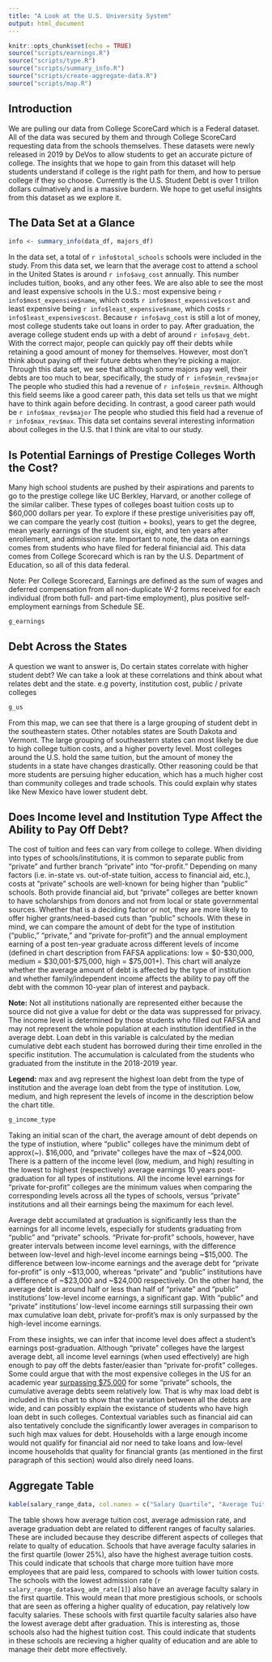 ```yaml
---
title: "A Look at the U.S. University System"
output: html_document
---
```


```r
knitr::opts_chunk$set(echo = TRUE)
source("scripts/earnings.R")
source("scripts/type.R")
source("scripts/summary_info.R")
source("scripts/create-aggregate-data.R")
source("scripts/map.R")
```

## Introduction

We are pulling our data from College ScoreCard which is a Federal dataset. All of the data was secured by them and through College ScoreCard requesting data from the schools themselves. These datasets were newly released in 2019 by DeVos to allow students to get an accurate picture of college. The insights that we hope to gain from this dataset will help students understand if college is the right path for them, and how to persue college if they so choose. Currently is the U.S. Student Debt is over 1 trillon dollars culmatively and is a massive burdern. We hope to get useful insights from this dataset as we explore it.

## The Data Set at a Glance
```r
info <- summary_info(data_df, majors_df)
```

In the data set, a total of `r info$total_schools` schools were included in the study. From this data set, we learn that the average cost to attend a school in the United States is around `r info$avg_cost` annually. This number includes tuition, books, and any other fees. We are also able to see the most and least expensive schools in the U.S.: most expensive being `r info$most_expensive$name`, which costs `r info$most_expensive$cost` and least expensive being `r info$least_expensive$name`, which costs `r info$least_expensive$cost`. Because `r info$avg_cost` is still a lot of money, most college students take out loans in order to pay. After graduation, the average college student ends up with a debt of around `r info$avg_debt`. With the correct major, people can quickly pay off their debts while retaining a good amount of money for themselves. However, most don't think about paying off their future debts when they're picking a major. Through this data set, we see that although some majors pay well, their debts are too much to bear, specifically, the study of `r info$min_rev$major` The people who studied this had a revenue of `r info$min_rev$min`. Although this field seems like a good career path, this data set tells us that we might have to think again before deciding. In contrast, a good career path would be `r info$max_rev$major` The people who studied this field had a revenue of `r info$max_rev$max`. This data set contains several interesting information about colleges in the U.S. that I think are vital to our study.

## Is Potential Earnings of Prestige Colleges Worth the Cost?

Many high school students are pushed by their aspirations and parents to go to the prestige college like UC Berkley, Harvard, or another college of the similar caliber. These types of colleges boast tuition costs up to $60,000 dollars per year. To explore if these prestige univerisities pay off, we can compare the yearly cost (tuition + books), years to get the degree, mean yearly earnings of the student six, eight, and ten years after enrollement, and admission rate. Important to note, the data on earnings comes from students who have filed for federal finiancial aid. This data comes from College Scorecard which is ran by the U.S. Department of Education, so all of this data federal.

Note: Per College Scorecard, Earnings are defined as the sum of wages and deferred compensation from all non-duplicate W-2 forms received for each individual (from both full- and part-time employment), plus positive self-employment earnings from Schedule SE.
 
 
```r
g_earnings
```


## Debt Across the States

A question we want to answer is, Do certain states correlate with higher student debt? We can take a look at these correlations and think about what relates debt and the state. e.g poverty, institution cost, public / private colleges


```r
g_us
```

From this map, we can see that there is a large grouping of student debt in the southeastern states. Other notables states are South Dakota and Vermont. The large grouping of southeastern states can most likely be due to high college tuition costs, and a higher poverty level. Most colleges around the U.S. hold the same tuition, but the amount of money the students in a state have changes drastically. Other reasoning could be that more students are persuing higher education, which has a much higher cost than community colleges and trade schools. This could explain why states like New Mexico have lower student debt. 

## Does Income level and Institution Type Affect the Ability to Pay Off Debt?

The cost of tuition and fees can vary from college to college. When dividing into types of schools/institutions, it is common to separate public from "private" and further branch "private" into "for-profit." Depending on many factors (i.e. in-state vs. out-of-state tuition, access to financial aid, etc.), costs at "private" schools are well-known for being higher than "public" schools. Both provide financial aid, but "private" colleges are better known to have scholarships from donors and not from local or state governmental sources. Whether that is a deciding factor or not, they are more likely to offer higher grants/need-based cuts than "public" schools. With these in mind, we can compare the amount of debt for the type of institution ("public," "private," and "private for-profit") and the annual employment earning of a post ten-year graduate across different levels of income (defined in chart description from FAFSA applications: low = $0-$30,000, medium = $30,001-$75,000, high = $75,001+). This chart will analyze whether the average amount of debt is affected by the type of institution and whether family/independent income affects the ability to pay off the debt with the common 10-year plan of interest and payback.

**Note:** Not all institutions nationally are represented either because the source did not give a value for debt or the data was suppressed for privacy. The income level is determined by those students who filled out FAFSA and may not represent the whole population at each institution identified in the average debt. Loan debt in this variable is calculated by the median cumulative debt each student has borrowed during their time enrolled in the specific institution. The accumulation is calculated from the students who graduated from the institute in the 2018-2019 year. 

**Legend:** max and avg represent the highest loan debt from the type of institution and the average loan debt from the type of institution. Low, medium, and high represent the levels of income in the description below the chart title.

```r
g_income_type
```

Taking an initial scan of the chart, the average amount of debt depends on the type of instiution, where "public" colleges have the minimum debt of approx(~). $16,000, and "private" colleges have the max of ~$24,000. There is a pattern of the income level (low, medium, and high) resulting in the lowest to highest (respectively) average earnings 10 years post-graduation for all types of institutions. All the income level earnings for "private for-profit" colleges are the minimum values when comparing the corresponding levels across all the types of schools, versus "private" institutions and all their earnings being the maximum for each level. 

Average debt accumilated at graduation is significantly less than the earnings for all income levels, especially for students graduating from "public" and "private" schools. "Private for-profit" schools, however, have greater intervals between income level earnings, with the difference between low-level and high-level income earnings being ~$15,000. The difference between low-income earnings and the average debt for "private for-profit" is only ~$13,000, whereas "private" and "public" institutions have a difference of ~$23,000 and ~$24,000 respectively. On the other hand, the average debt is around half or less than half of "private" and "public" institutions' low-level income earnings, a significant gap. With "public" and "private" institutions' low-level income earnings still surpassing their own max cumulative loan debt, private for-profit's max is only surpassed by the high-level income earnings. 

From these insights, we can infer that income level does affect a student's earnings post-graduation. Although "private" colleges have the largest average debt, all income level earnings (when used effectively) are high enough to pay off the debts faster/easier than "private for-profit" colleges. Some could argue that with the most expensive colleges in the US for an academic year [surpassing $75,000]( https://www.statista.com/statistics/244041/most-expensive-colleges-in-the-us/) for some "private" schools, the cumulative average debts seem relatively low. That is why max load debt is included in this chart to show that the variation between all the debts are wide, and can possibly explain the existance of students who have high loan debt in such colleges. Contextual variables such as financial aid can also tentatively conclude the significantly lower averages in comparison to such high max values for debt. Households with a large enough income would not qualify for financial aid nor need to take loans and low-level income households that quality for financial grants (as mentioned in the first paragraph of this section) would also direly need loans. 

## Aggregate Table 
```r
kable(salary_range_data, col.names = c("Salary Quartile", "Average Tuition Cost", "Average Admission Rate", "Average Graduation Debt"))
```

The table shows how average tuition cost, average admission rate, and average graduation debt are related to different ranges of faculty salaries. These are included because they describe different aspects of colleges that relate to qualty of education. 
Schools that have average faculty salaries in the first quartile (lower 25%), also have the highest average tuition costs. This could indicate that schools that charge more tuition have more employees that are paid less, compared to schools with lower tuition costs. The schools with the lowest admission rate (`r salary_range_data$avg_adm_rate[1]`) also have an average faculty salary in the first quartile. This would mean that more prestigious schools, or schools that are seen as offering a higher quality of education, pay relatively low faculty salaries. These schools with first quartile faculty salaries also have the lowest average debt after graduation. This is interesting as, those schools also had the highest tuition cost. This could indicate that students in these schools are recieving a higher quality of education and are able to manage their debt more effectively. 

